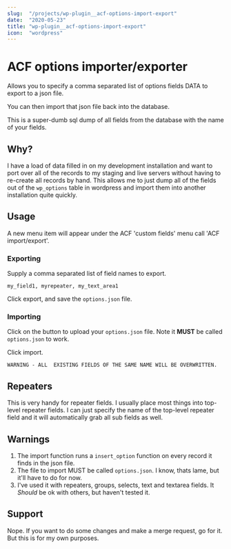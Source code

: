 ```yaml
---
slug:  "/projects/wp-plugin__acf-options-import-export"
date:  "2020-05-23"
title: "wp-plugin__acf-options-import-export"
icon:  "wordpress"
---
```


# ACF options importer/exporter

Allows you to specify a comma separated list of options fields DATA to export to a json file.

You can then import that json file back into the database.

This is a super-dumb sql dump of all fields from the database with the name of your fields.

## Why?

I have a load of data filled in on my development installation and want to port over all of the
records to my staging and live servers without having to re-create all records by hand. This
allows me to just dump all of the fields out of the `wp_options` table in wordpress and import
them into another installation quite quickly.

## Usage

A new menu item will appear under the ACF 'custom fields' menu call 'ACF import/export'.

### Exporting

Supply a comma separated list of field names to export.

```
my_field1, myrepeater, my_text_area1
```

Click export, and save the `options.json` file.

### Importing

Click on the button to upload your `options.json` file. Note it **MUST** be called `options.json` to work.

Click import.

    WARNING - ALL  EXISTING FIELDS OF THE SAME NAME WILL BE OVERWRITTEN.

## Repeaters

This is very handy for repeater fields. I usually place most things into top-level repeater fields. 
I can just specify the name of the top-level repeater field and it will automatically grab all
sub fields as well.


## Warnings

1. The import function runs a `insert_option` function on every record it finds in the json file.
2. The file to import MUST be called `options.json`. I know, thats lame, but it'll have to do for now.
3. I've used it with repeaters, groups, selects, text and textarea fields. It *Should* be ok with others, but haven't tested it.

## Support

Nope. If you want to do some changes and make a merge request, go for it. But this is for my own purposes.